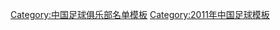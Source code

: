 {{Football squad with groups
|name=2011年中超分类名单辽宁
|bgcolor=#B00000
|bordercolor=#F8F8F8
|textcolor=#F8F8F8
|title=[[辽宁宏运足球俱乐部|<span style="color:#F8F8F8">辽宁宏运</span>]] — [[2011年中国足球超级联赛|<span style="color:#F8F8F8">2011年</span>]][[中国足球超级联赛|<span style="color:#F8F8F8">中超联赛</span>]]季军
|group1=全年参赛球员
|list1=<div>
{{Football squad2 player|no=1|name=[[张鹭]]}}
{{Football squad2 player|no=3|name=[[吴高俊]]}}
{{Football squad2 player|no=4|name=[[韩学庚]]}}
{{Football squad2 player|no=5|name=[[杨善平]]}}
{{Football squad2 player|no=6|name=[[杨宇]]}}
{{Football squad2 player|no=8|name=[[金泰延]]}}
{{Football squad2 player|no=9|name=[[肇俊哲]]}}
{{Football squad2 player|no=10|name={{flagicon|BRA}} [[埃里瓦尔多·安东尼奥·萨拉伊瓦|奥托]]}}
{{Football squad2 player|no=11|name=[[郑涛]]}}
{{Football squad2 player|no=12|name=[[崔凯 (足球运动员)|崔凯]]}}
{{Football squad2 player|no=15|name=[[杜文洋]]}}
{{Football squad2 player|no=17|name=[[臧海利]]}}
{{Football squad2 player|no=18|name=[[杨旭]]}}
{{Football squad2 player|no=19|name=[[姜鹏]]}}
{{Football squad2 player|no=20|name=[[于汉超]]}}
{{Football squad2 player|no=21|name=[[张小宇]]}}
{{Football squad2 player|no=23|name=[[邢序飞]]}}
{{Football squad2 player|no=26|name=[[秦升]]}}
{{Football squad2 player|no=27|name=[[王博 (1982年)|王博]]}}
{{Football squad2 player|no=28|name=[[丁捷]]}}
{{Football squad2 player|no=29|name=[[刘旸 (足球运动员)|刘旸]]}}
{{Football squad2 player|no=30|name=[[陈星 (足球运动员)|陈星]]}}
{{Football squad2 player|no=31|name=[[纪超]]}}
{{Football squad2 player|no=32|name={{flagicon|SRB}} [[:en:Vladimir Bogdanović|博格达诺维奇]]}}
{{Football squad2 player|no=33|name=[[李铁]]}}
{{Football squad2 player|no=35|name={{flagicon|AUS}} [[:en:Dean Heffernan|戴恩]]}}
{{Football squad2 player|no=36|name=[[张野 (足球运动员)|张野]]}}
{{Football squad2 player|no=39|name=[[马帅]]}}
{{Football squad2 player|no=40|name={{flagicon|KOR}} [[金裕晋]]}}
</div>
|group2=夏季转入球员
|list2=<div>
{{Football squad2 player|no=2|name=[[李毅男]]}}
{{Football squad2 player|no=38|name={{flagicon|CMR}} [[让·米歇尔·恩朗|恩朗]]}}
</div>
|group3=夏季转出球员
|list3=<div>
|group4=主教练
|list4=[[马林 (足球运动员)|马林]]
}}
<noinclude>
{{DEFAULTSORT:Liaoning Hongyun F.C. Squad 2011}}
[[Category:中国足球俱乐部名单模板]]
[[Category:2011年中国足球模板]]
</noinclude>